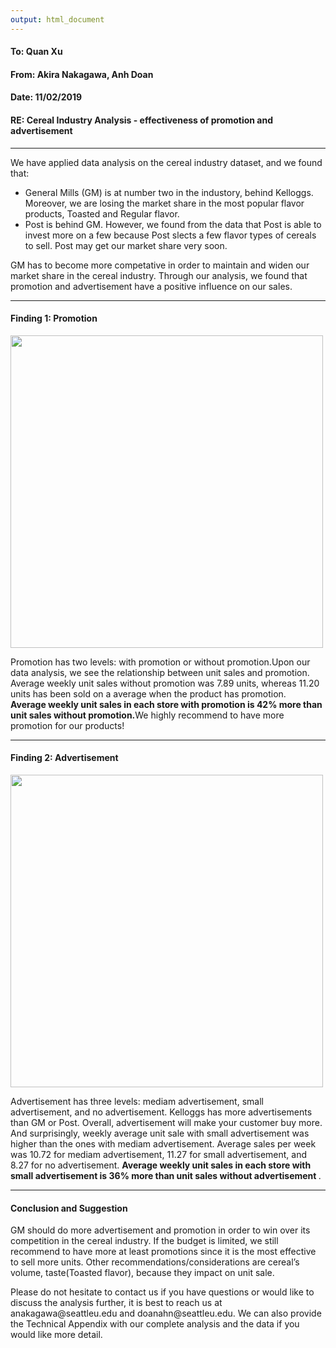 ```yaml
---
output: html_document
---
```


#### **To: Quan Xu**  
  
#### **From: Akira Nakagawa, Anh Doan**  
  
#### **Date: 11/02/2019**   
  
#### **RE: Cereal Industry Analysis - effectiveness of promotion and advertisement**  

***
We have applied data analysis on the cereal industry dataset, 
and we found that:
<div>
- General Mills (GM) is at number two in the industory, behind Kelloggs. Moreover, we are losing the market share in the most popular flavor products, Toasted and Regular flavor.
- Post is behind GM. However, we found from the data that Post is able to invest more on a few because Post slects a few flavor types of cereals to sell. Post may get our market share very soon.
</div>
GM has to become more competative in order to maintain and widen our market share in the cereal industry. 
Through our analysis, we found that promotion and advertisement have a positive influence on our sales.
<hr>
<h4>Finding 1: Promotion</h4>
![](promo.png){width=500px}
<div>
Promotion has two levels: with promotion or without promotion.Upon our data analysis, we see the relationship between unit sales and promotion. Average weekly unit sales without promotion was 7.89 units, whereas 11.20 units has been sold on a average when the product has promotion.<br>
<b> Average weekly unit sales in each store  with promotion is 42% more than unit sales without promotion.</b>We highly recommend to have more promotion for our products!
</div>
<hr>
<h4>Finding 2: Advertisement</h4>
![](ad.png){width=500px}
<div>
Advertisement has three levels: mediam advertisement, small advertisement, and no advertisement. Kelloggs has more advertisements than GM or Post. Overall, advertisement will make your customer buy more. And surprisingly, weekly average unit sale with small advertisement was higher than the ones with mediam advertisement. Average sales per week was 10.72 for mediam advertisement, 11.27 for small advertisement, and 8.27 for no advertisement.
<b> Average weekly unit sales in each store  with small advertisement is 36% more than unit sales without advertisement </b>.
</div>
<hr>
<h4>Conclusion and Suggestion</h4>
<div>
GM should do more advertisement and promotion in order to win over its competition in the cereal industry. If the budget is limited, we still recommend to have more at least promotions since it is the most effective to sell more units. 
Other recommendations/considerations are cereal's volume, taste(Toasted flavor), because they impact on unit sale.
</div>




Please do not hesitate to contact us if you have questions or would like to discuss the analysis further, it is best to reach us at anakagawa@seattleu.edu and doanahn@seattleu.edu. We can also provide the Technical Appendix with our complete analysis and the data if you would like more detail.
